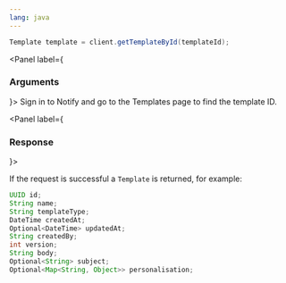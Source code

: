 ```yaml
---
lang: java
---
```


```java
Template template = client.getTemplateById(templateId);
```

<Panel label={<H3 appearAs={H5}>Arguments</H3>}>
  <Parameters>
    <Parameter required name="templateId" kind="String">
      Sign in to Notify and go to the Templates page to find the template
      ID.
    </Parameter>
  </Parameters>
</Panel>

<Panel label={<H3 appearAs={H5}>Response</H3>}>

If the request is successful a `Template` is returned, for example:

```java
UUID id;
String name;
String templateType;
DateTime createdAt;
Optional<DateTime> updatedAt;
String createdBy;
int version;
String body;
Optional<String> subject;
Optional<Map<String, Object>> personalisation;
```

</Panel>
